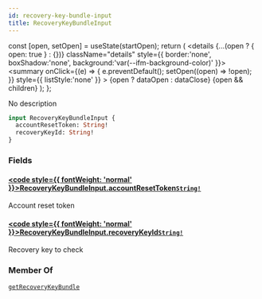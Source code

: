 ```yaml
---
id: recovery-key-bundle-input
title: RecoveryKeyBundleInput
---
```









  const [open, setOpen] = useState(startOpen);
  return (
    <details {...(open ? { open: true } : {})} className="details" style={{ border:'none', boxShadow:'none', background:'var(--ifm-background-color)' }}>
      <summary
        onClick={(e) => {
          e.preventDefault();
          setOpen((open) => !open);
        }}
        style={{ listStyle:'none' }}
      >
      {open ? dataOpen : dataClose}
      </summary>
      {open && children}
    </details>
  );
};








No description


```graphql
input RecoveryKeyBundleInput {
  accountResetToken: String!
  recoveryKeyId: String!
}
```




### Fields

#### [<code style={{ fontWeight: 'normal' }}>RecoveryKeyBundleInput.<b>accountResetToken</b></code>](#)<Bullet />[`String!`](/gql-api/types/scalars/string.mdx) <Badge class="badge badge--secondary" text="non-null"/> <Badge class="badge badge--secondary" text="scalar"/> 
Account reset token


#### [<code style={{ fontWeight: 'normal' }}>RecoveryKeyBundleInput.<b>recoveryKeyId</b></code>](#)<Bullet />[`String!`](/gql-api/types/scalars/string.mdx) <Badge class="badge badge--secondary" text="non-null"/> <Badge class="badge badge--secondary" text="scalar"/> 
Recovery key to check






### Member Of

[`getRecoveryKeyBundle`](/gql-api/api/queries/get-recovery-key-bundle.mdx)  <Badge class="badge badge--secondary" text="query"/>

